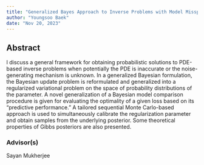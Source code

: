 ```yaml
---
title: "Generalized Bayes Approach to Inverse Problems with Model Misspecification"
author: "Youngsoo Baek"
date: "Nov 20, 2023"
---
```






## Abstract 

I discuss a general framework for obtaining probabilistic solutions to PDE-based inverse problems when potentially the PDE is inaccurate or the noise-generating mechanism is unknown. In a generalized Bayesian formulation, the Bayesian update problem is reformulated and generalized into a regularized variational problem on the space of probability distributions of the parameter. A novel generalization of a Bayesian model comparison procedure is given for evaluating the optimality of a given loss based on its "predictive performance." A tailored sequential Monte Carlo-based approach is used to simultaneously calibrate the regularization parameter and obtain samples from the underlying posterior. Some theoretical properties of Gibbs posteriors are also presented.




### Advisor(s)

Sayan Mukherjee
